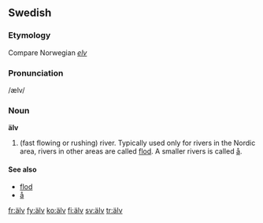 {{see|alv}}
==Swedish==

===Etymology===
Compare Norwegian ''[[elv]]''

===Pronunciation===
/ælv/

===Noun===
{{sv-noun-reg-ar}}
'''älv''' {{c}}

# (fast flowing or rushing) river. Typically used only for rivers in the Nordic area, rivers in other areas are called [[flod]]. A smaller rivers is called [[å]].

====See also====
*[[flod]]
*[[å]]

[[fr:älv]]
[[fy:älv]]
[[ko:älv]]
[[fi:älv]]
[[sv:älv]]
[[tr:älv]]